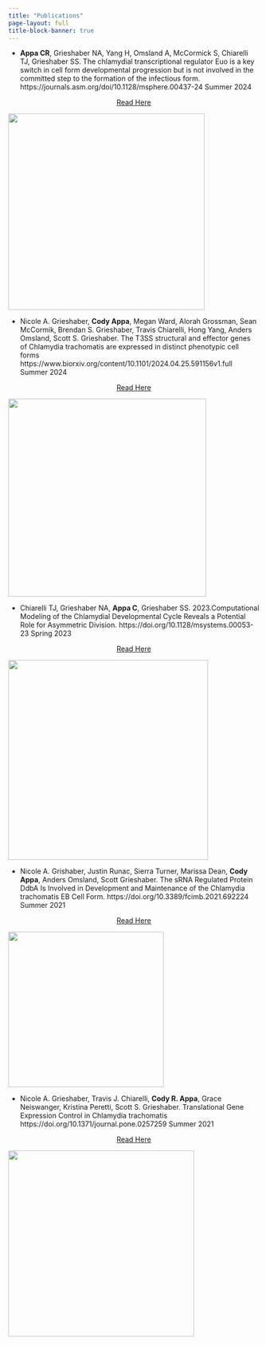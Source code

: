 ```yaml
---
title: "Publications"
page-layout: full
title-block-banner: true
---
```


-   **Appa CR**, Grieshaber NA, Yang H, Omsland A, McCormick S, Chiarelli TJ, Grieshaber SS. The chlamydial transcriptional regulator Euo is a key switch in cell form developmental progression but is not involved in the committed step to the formation of the infectious form. https://journals.asm.org/doi/10.1128/msphere.00437-24 Summer 2024

::: {style="text-align: center;"}
[Read Here](https://journals.asm.org/doi/10.1128/msphere.00437-24)
:::

[![](pub%20photos/Euo_paper.png){fig-align="center" width="394"}](https://journals.asm.org/doi/10.1128/msphere.00437-24)

-   Nicole A. Grieshaber, **Cody Appa**, Megan Ward, Alorah Grossman, Sean McCormik, Brendan S. Grieshaber, Travis Chiarelli, Hong Yang, Anders Omsland, Scott S. Grieshaber. The T3SS structural and effector genes of Chlamydia trachomatis are expressed in distinct phenotypic cell forms\
    https://www.biorxiv.org/content/10.1101/2024.04.25.591156v1.full Summer 2024

::: {style="text-align: center;"}
[Read Here](https://www.biorxiv.org/content/10.1101/2024.04.25.591156v1.full)
:::

[![](pub%20photos/T3SS.png){fig-align="center" width="397"}](https://www.biorxiv.org/content/10.1101/2024.04.25.591156v1.full)

-   Chiarelli TJ, Grieshaber NA, **Appa C**, Grieshaber SS. 2023.Computational Modeling of the Chlamydial Developmental Cycle Reveals a Potential Role for Asymmetric Division. https://doi.org/10.1128/msystems.00053-23 Spring 2023

::: {style="text-align: center;"}
[Read Here](https://doi.org/10.1128/msystems.00053-23)
:::

[![](pub%20photos/asymmetric.png){fig-align="center" width="401"}](https://journals.asm.org/doi/10.1128/msystems.00053-23)

-   Nicole A. Grishaber, Justin Runac, Sierra Turner, Marissa Dean, **Cody Appa**, Anders Omsland, Scott Grieshaber. The sRNA Regulated Protein DdbA Is Involved in Development and Maintenance of the Chlamydia trachomatis EB Cell Form.
    https://doi.org/10.3389/fcimb.2021.692224 Summer 2021

::: {style="text-align: center;"}
[Read Here](https://doi.org/10.3389/fcimb.2021.692224)
:::

[![](pub%20photos/DDBA.png){fig-align="center" width="312"}](https://www.frontiersin.org/journals/cellular-and-infection-microbiology/articles/10.3389/fcimb.2021.692224/full)

-   Nicole A. Grieshaber, Travis J. Chiarelli, **Cody R. Appa**, Grace Neiswanger, Kristina Peretti, Scott S. Grieshaber. Translational Gene Expression Control in Chlamydia trachomatis https://doi.org/10.1371/journal.pone.0257259 Summer 2021

::: {style="text-align: center;"}
[Read Here](https://doi.org/10.1371/journal.pone.0257259)
:::

[![](pub%20photos/expression.png){fig-align="center" width="373"}](https://journals.plos.org/plosone/article?id=10.1371/journal.pone.0257259)
